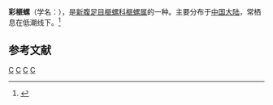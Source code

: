 {{Speciesbox 
| taxon = Oliva ispidula
| binomial_authority = Linnaeus, 1758
}}
'''彩榧螺'''（学名：''{{lang|la|Oliva ispidula}}''），是[[新腹足目|新腹足目]][[榧螺科|榧螺科]][[榧螺属|榧螺属]]的一种。主要分布于[[中国大陆|中国大陆]]，常栖息在低潮线下。<ref>{{cite web|url=http://shell.sinica.edu.tw/chinese/shellbase_detail.php?science_no=6260|title=国际贝库：彩榧螺|publisher=台湾贝类资料库|accessdate=2009-08-11|archive-date=2016-03-04|archive-url=https://web.archive.org/web/20160304123945/http://shell.sinica.edu.tw/chinese/shellbase_detail.php?science_no=6260}}</ref>

== 参考文献 ==
{{reflist}}
{{taxonbar}}

[[Category:_1758年描述的软体动物|C]]
[[Category:榧螺属|C]]
[[Category:_卡尔·林奈命名的生物分类|C]]
[[Category:中国软体动物|C]]